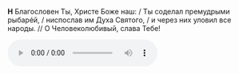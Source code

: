 **Н** Благословен Ты, Христе Боже наш: / Ты соделал премудрыми рыбарéй, / ниспослав им Духа Святого, / и через них уловил все народы. // О Человеколюбивый, слава Тебе!

<audio controls><source src="https://psmb-neos-resources.hb.bizmrg.com/target/psmb/697ded39bbb1c8b4bb3eef5a6662d4c10607d083/Пятидесятница.mp3
"type="audio/mpeg" /></audio>
